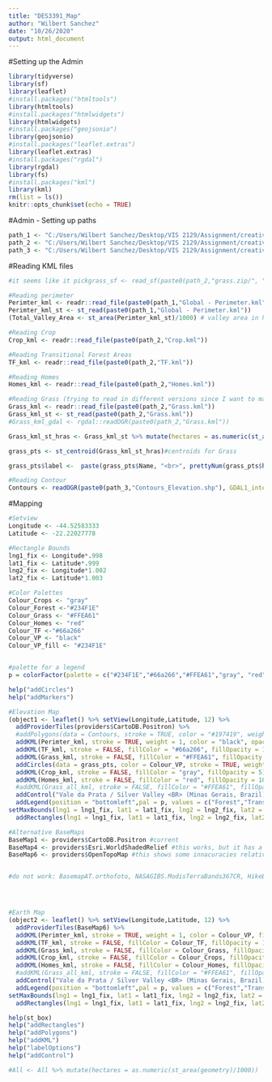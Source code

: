 ```yaml
---
title: "DES3391_Map"
author: "Wilbert Sanchez"
date: "10/26/2020"
output: html_document
---
```


#Setting up the Admin
```r
library(tidyverse)
library(sf)
library(leaflet)
#install.packages("htmltools")
library(htmltools)
#install.packages("htmlwidgets")
library(htmlwidgets)
#install.packages("geojsonio")
library(geojsonio)
#install.packages("leaflet.extras")
library(leaflet.extras)
#install.packages("rgdal")
library(rgdal)
library(fs)
#install.packages("kml")
library(kml)
rm(list = ls())
knitr::opts_chunk$set(echo = TRUE)
```

#Admin - Setting up paths
```r
path_1 <- "C:/Users/Wilbert Sanchez/Desktop/VIS 2129/Assignment/creative Assignment 5/KML Files/"
path_2 <- "C:/Users/Wilbert Sanchez/Desktop/VIS 2129/Assignment/creative Assignment 5/KML Files/Consolidated_Files/"
path_3 <- "C:/Users/Wilbert Sanchez/Desktop/VIS 2129/Assignment/creative Assignment 5/Contour/"


```

#Reading KML files
```r
#it seems like it pickgrass_sf <- read_sf(paste0(path_2,"grass.zip/", "doc.kml"))s up only one layer (folder), but maybe I can get various folders 

#Reading perimeter
Perimter_kml <- readr::read_file(paste0(path_1,"Global - Perimeter.kml"))
Perimter_kml_st <- st_read(paste0(path_1,"Global - Perimeter.kml"))
(Total_Valley_Area <- st_area(Perimter_kml_st)/1000) # valley area in hras

#Reading Crop
Crop_kml <- readr::read_file(paste0(path_2,"Crop.kml"))

#Reading Transitional Forest Areas
TF_kml <- readr::read_file(paste0(path_2,"TF.kml"))

#Reading Homes
Homes_kml <- readr::read_file(paste0(path_2,"Homes.kml"))

#Reading Grass (trying to read in different versions since I want to manipulate the KML file)
Grass_kml <- readr::read_file(paste0(path_2,"Grass.kml"))
Grass_kml_st <- st_read(paste0(path_2,"Grass.kml"))
#Grass_kml_gdal <- rgdal::readOGR(paste0(path_2,"Grass.kml"))

Grass_kml_st_hras <- Grass_kml_st %>% mutate(hectares = as.numeric(st_area(geometry)/1000))#adding a new column to the file in order to have area

grass_pts <- st_centroid(Grass_kml_st_hras)#centroids for Grass

grass_pts$label <-  paste(grass_pts$Name, "<br>", prettyNum(grass_pts$hectares, digits = 1), "hras") %>% lapply(htmltools::HTML)

#Reading Contour
Contours <- readOGR(paste0(path_3,"Contours_Elevation.shp"), GDAL1_integer64_policy = TRUE)
```

#Mapping
```r

#Setview
Longitude <- -44.52583333
Latitude <- -22.22027778

#Rectangle Bounds
lng1_fix <- Longitude*.998
lat1_fix <- Latitude*.999 
lng2_fix <- Longitude*1.002
lat2_fix <- Latitude*1.003

#Color Palettes
Colour_Crops <- "gray"
Colour_Forest <-"#234F1E"
Colour_Grass <- "#FFEA61"
Colour_Homes <- "red"
Colour_TF <-"#66a266" 
Colour_VP <- "black"
Colour_VP_fill <- "#234F1E"


#palette for a legend
p = colorFactor(palette = c("#234F1E","#66a266","#FFEA61","gray", "red", "black"),domain = c("Forest","Transitional Forest","Grass","Crops", "Homes", "Valley Perimeter" ),ordered = T)

help("addCircles")
help("addMarkers")

#Elevation Map
(object1 <- leaflet() %>% setView(Longitude,Latitude, 12) %>%
  addProviderTiles(providers$CartoDB.Positron) %>%
  #addPolygons(data = Contours, stroke = TRUE, color = "#197419", weight = .5, label = ~ELEV, popup =~ELEV, fillOpacity = "transparent", fill = FALSE) %>%
  addKML(Perimter_kml, stroke = TRUE, weight = 1, color = "black", opacity = FALSE, fillColor = "transparent")%>%
  addKML(TF_kml, stroke = FALSE, fillColor = "#66a266", fillOpacity = 1) %>%
  addKML(Grass_kml, stroke = FALSE, fillColor = "#FFEA61", fillOpacity = .5) %>%
  addCircles(data = grass_pts, color = Colour_VP, stroke = TRUE, weight = 1, opacity = .5, fill = FALSE, popup = ~grass_pts$label)%>%  
  addKML(Crop_kml, stroke = FALSE, fillColor = "gray", fillOpacity = 5) %>%
  addKML(Homes_kml, stroke = FALSE, fillColor = "red", fillOpacity = 10) %>%
  #addKML(Grass_all_kml, stroke = FALSE, fillColor = "#FFEA61", fillOpacity = .5, markerOptions = markerOptions(radius = 1), labelOptions = leaflet::labelOptions(interactive = TRUE)) %>% 
  addControl("Vale da Prata / Silver Valley <BR> (Minas Gerais, Brazil): <BR> Land Utilization & Elevation Contour Map", position = "topleft") %>%
  addLegend(position = "bottomleft",pal = p, values = c("Forest","Transitional Forest","Grass","Crops", "Homes", "Valley Perimeter"),title = "Land Utilization") %>%
setMaxBounds(lng1 = lng1_fix, lat1 = lat1_fix, lng2 = lng2_fix, lat2 = lat2_fix)%>%
  addRectangles(lng1 = lng1_fix, lat1 = lat1_fix, lng2 = lng2_fix, lat2 = lat2_fix, fillColor = "transparent"))

#Alternative BaseMaps
BaseMap1 <- providers$CartoDB.Positron #current
BaseMap4 <- providers$Esri.WorldShadedRelief #this works, but it has a zoom limitation, although it is not so "busy" and helps outline better
BaseMap6 <- providers$OpenTopoMap #this shows some innacuracies relative to the green


#do not work: BasemapAT.orthofoto, NASAGIBS.ModisTerraBands367CR, HikeBike.HillShading, GeoportailFrance.orthos (zoom issues)




#Earth Map
(object2 <- leaflet() %>% setView(Longitude,Latitude, 12) %>%
  addProviderTiles(BaseMap6) %>%
  addKML(Perimter_kml, stroke = TRUE, weight = 1, color = Colour_VP, fillOpacity = .7, fillColor = Colour_VP_fill)%>%
  addKML(TF_kml, stroke = FALSE, fillColor = Colour_TF, fillOpacity = 1) %>%
  addKML(Grass_kml, stroke = FALSE, fillColor = Colour_Grass, fillOpacity = .5, labelOptions = leaflet::labelOptions(interactive = TRUE)) %>%
  addKML(Crop_kml, stroke = FALSE, fillColor = Colour_Crops, fillOpacity = 5) %>%
  addKML(Homes_kml, stroke = FALSE, fillColor = Colour_Homes, fillOpacity = 10) %>%
  #addKML(Grass_all_kml, stroke = FALSE, fillColor = "#FFEA61", fillOpacity = .5, markerOptions = markerOptions(radius = 1), labelOptions = leaflet::labelOptions(interactive = TRUE)) %>% 
  addControl("Vale da Prata / Silver Valley <BR> (Minas Gerais, Brazil): <BR> Land Utilization & Elevation Contour Map", position = "topleft") %>%
  addLegend(position = "bottomleft",pal = p, values = c("Forest","Transitional Forest","Grass","Crops", "Homes", "Valley Perimeter"),title = "Land Utilization") %>%
setMaxBounds(lng1 = lng1_fix, lat1 = lat1_fix, lng2 = lng2_fix, lat2 = lat2_fix)%>%
  addRectangles(lng1 = lng1_fix, lat1 = lat1_fix, lng2 = lng2_fix, lat2 = lat2_fix, fillColor = "transparent", color = "black"))

help(st_box)
help("addRectangles")
help("addPolygons")
help("addKML")
help("labelOptions")
help("addControl")

#All <- All %>% mutate(hectares = as.numeric(st_area(geometry)/1000)) 

```
